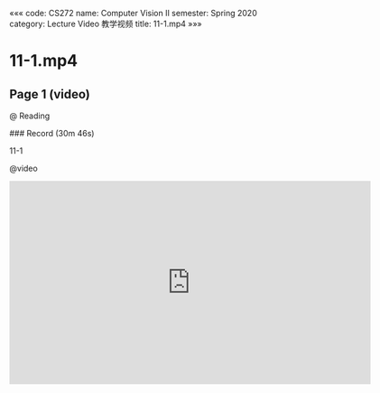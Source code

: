 «««
code: CS272
name: Computer Vision II
semester: Spring 2020
category: Lecture Video 教学视频
title: 11-1.mp4
»»»

# 11-1.mp4

## Page 1 (video)

@ Reading

<div class="markdown-body">
### Record (30m 46s)

11-1
</div>

@video

<iframe src="https://sbbrisk.com/e/zy1rgwk6e7r1.html" frameborder=0 marginwidth=0 marginheight=0 scrolling=no width=640 height=360 allowfullscreen></iframe>

